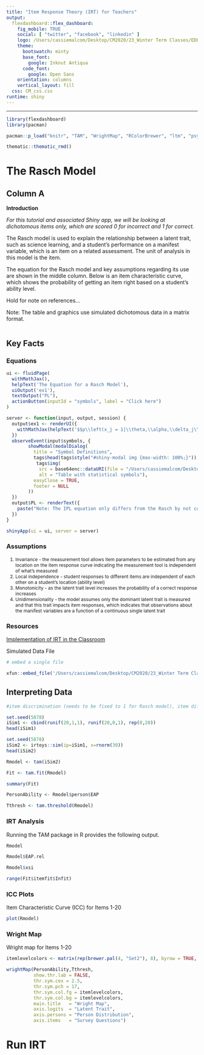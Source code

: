 ```yaml
---
title: "Item Response Theory (IRT) for Teachers"
output: 
  flexdashboard::flex_dashboard:
    fig_mobile: TRUE
    social: [ "twitter", "facebook", "linkedin" ]
    logo: /Users/cassiemalcom/Desktop/CM2020/23_Winter Term Classes/EDLD 640 DS Cap/IRT4Teachers/Images/IRT-logo.jpg
    theme:
      bootswatch: minty
      base_font:
        google: Inknut Antiqua
      code_font:
        google: Open Sans
    orientation: columns
    vertical_layout: fill
  css: CM_css.css
runtime: shiny
---
```

<style type="text/css">
  li {font-size: 12px;}
</style>
---

```r
library(flexdashboard)
library(pacman)

pacman::p_load("knitr", "TAM", "WrightMap", "RColorBrewer", "ltm", "psych", "flexdashboard", "leaflet", thematic, shiny, shinyalert, irtoys, xtable, tinytex, xfun, plotly, ShinyItemAnalysis)

thematic::thematic_rmd()
```

# The Rasch Model

## Column A {style="black"}

**Introduction**

*For this tutorial and associated Shiny app, we will be looking at dichotomous items only, which are scored 0 for incorrect and 1 for correct.*

The Rasch model is used to explain the relationship between a latent trait, such as science learning, and a student's performance on a manifest variable, which is an item on a related assessment. The unit of analysis in this model is the item.

The equation for the Rasch model and key assumptions regarding its use are shown in the middle column. Below is an item characteristic curve, which shows the probability of getting an item right based on a student's ability level.

Hold for note on references...

Note: The table and graphics use simulated dichotomous data in a matrix format.

```r

```

## Key Facts

### Equations

```r
ui <- fluidPage(
  withMathJax(),
  helpText('The Equation for a Rasch Model'),
  uiOutput('ex1'),
  textOutput("PL"),
  actionButton(inputId = "symbols", label = "Click here")
)

server <- function(input, output, session) {
  output$ex1 <- renderUI({
    withMathJax(helpText('$$p\\left(x_j = 1|\\theta,\\alpha,\\delta_j\\right) = \\frac{e^{(\\theta-\\delta_j)}}{1 + e^{(\\theta-\\delta_j)}}$$'))
  })
  observeEvent(input$symbols, {
        showModal(modalDialog(
          title = "Symbol Definitions",
          tags$head(tags$style("#shiny-modal img {max-width: 100%;}")),
           tags$img(
            src = base64enc::dataURI(file = "/Users/cassiemalcom/Desktop/CM2020/23_Winter Term Classes/EDLD 640 DS Cap/IRT4Teachers/Images/2023-02-28_14-10-27.jpg", mime = "image/jpeg"),
            alt = "Table with statistical symbols"),
          easyClose = TRUE,
          footer = NULL
        ))
  })
  output$PL <- renderText({
    paste("Note: The IPL equation only differs from the Rasch by not constraining item discrimination (α) to 1.")
  })
}

shinyApp(ui = ui, server = server)


```

### Assumptions

1. Invariance - the measurement tool allows item parameters to be estimated from any location on the item response curve indicating the measurement tool is independent of what's measured
2. Local independence - student responses to different items are independent of each other on a student's location (ability level)
3. Monotonicity - as the latent trait level increases the probability of a correct response increases
4. Unidimensionality - the model assumes only the dominant latent trait is measured and that this trait impacts item responses, which indicates that observations about the manifest variables are a function of a continuous single latent trait

### Resources

[Implementation of IRT in the Classroom](https://www.researchgate.net/publication/333399406_Determining_Test_Length_Precision_for_Economics_Testing_The_Implementation_of_IRT_Model_for_Classroom_Assessment)

Simulated Data File

```r
# embed a single file

xfun::embed_file('/Users/cassiemalcom/Desktop/CM2020/23_Winter Term Classes/EDLD 640 DS Cap/IRT4Teachers/Data/irtSIM.csv')
```

## Interpreting Data {.tabset data-width="650"}

```r
#item discrimination (needs to be fixed to 1 for Rasch model), item difficulty, and number of items

set.seed(5878)
iSim1 <- cbind(runif(20,1,1), runif(20,0,1), rep(0,20))
head(iSim1)
```

```r
set.seed(5878)
iSim2 <- irtoys::sim(ip=iSim1, x=rnorm(30))
head(iSim2)
```

```r
Rmodel <- tam(iSim2)
```

```r
Fit <- tam.fit(Rmodel)

summary(Fit)
```

```r
PersonAbility <- Rmodel$person$EAP
```

```r
Tthresh <- tam.threshold(Rmodel)
```

### IRT Analysis

Running the TAM package in R provides the following output.

```r
Rmodel

Rmodel$EAP.rel

Rmodel$xsi

range(Fit$itemfit$Infit)
```

### ICC Plots

Item Characteristic Curve (ICC) for Items 1-20

```r
plot(Rmodel)
```

### Wright Map

Wright map for Items 1-20

```r
itemlevelcolors <- matrix(rep(brewer.pal(4, "Set2"), 8), byrow = TRUE, ncol = 4)

wrightMap(PersonAbility,Tthresh,
          show.thr.lab = FALSE,
          thr.sym.cex = 2.5,
          thr.sym.pch = 17,
          thr.sym.col.fg = itemlevelcolors,
          thr.sym.col.bg = itemlevelcolors,
          main.title   = "Wright Map",
          axis.logits  = "Latent Trait",
          axis.persons = "Person Distribution",
          axis.items   = "Survey Questions")
```

# Run IRT
